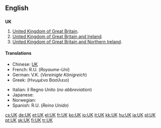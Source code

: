 {{also|.uk|uK|ük}}
==English==

==={{initialism}}===
'''UK'''

# [[United Kingdom of Great Britain]].
# [[United Kingdom of Great Britain and Ireland]].
# [[United Kingdom of Great Britain and Northern Ireland]].

====Translations====
{{trans-top|United Kingdom of Great Britain}}
{{trans-mid}}
{{trans-bottom}}
{{trans-top|United Kingdom of Great Britain and Ireland}}
{{trans-mid}}
{{trans-bottom}}
{{trans-top|United Kingdom of Great Britain and Northern Ireland}}
* Chinese: [[UK]]
* French: R.U. (''Royaume-Uni'') {{m}}
* German: V.K. (''Vereinigte Königreich'') {{n}}
* Greek: {{t|el|ΗΒ|n}} (Ηνωμένο Βασίλειο)
{{trans-mid}}
* Italian: il Regno Unito {{m}} (''no abbreviation'')
* Japanese: {{t+|ja|UK}}
* Norwegian: {{t+|no|Storbritannia}}
* Spanish: R.U. (''Reino Unido'') {{m}}
{{trans-bottom}}

[[cs:UK]]
[[de:UK]]
[[et:UK]]
[[el:UK]]
[[fr:UK]]
[[ko:UK]]
[[io:UK]]
[[it:UK]]
[[kk:UK]]
[[hu:UK]]
[[ja:UK]]
[[pl:UK]]
[[pt:UK]]
[[sk:UK]]
[[fi:UK]]
[[tr:UK]]